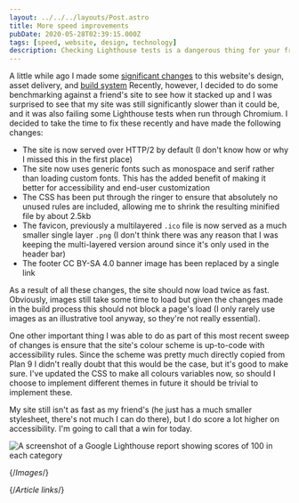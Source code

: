 ```yaml
---
layout: ../../../layouts/Post.astro
title: More speed improvements
pubDate: 2020-05-28T02:39:15.000Z
tags: [speed, website, design, technology]
description: Checking Lighthouse tests is a dangerous thing for your free time.
---
```


A little while ago I made some [significant changes][site-speed-improvements] to this website's design, asset delivery, and [build system][building-smarter] Recently, however, I decided to do some benchmarking against a friend's site to see how it stacked up and I was surprised to see that my site was still significantly slower than it could be, and it was also failing some Lighthouse tests when run through Chromium. I decided to take the time to fix these recently and have made the following changes:

- The site is now served over HTTP/2 by default (I don't know how or why I missed this in the first place)
- The site now uses generic fonts such as monospace and serif rather than loading custom fonts. This has the
  added benefit of making it better for accessibility and end-user customization
- The CSS has been put through the ringer to ensure that absolutely no unused rules are included, allowing me
  to shrink the resulting minified file by about 2.5kb
- The favicon, previously a multilayered `.ico` file is now served as a much smaller single layer `.png` (I
  don't think there was any reason that I was keeping the multi-layered version around since it's only used
  in the header bar)
- The footer CC BY-SA 4.0 banner image has been replaced by a single link

As a result of all these changes, the site should now load twice as fast. Obviously, images still take some time to load but given the changes made in the build process this should not block a page's load (I only rarely use images as an illustrative tool anyway, so they're not really essential).

One other important thing I was able to do as part of this most recent sweep of changes is ensure that the site's colour scheme is up-to-code with accessibility rules. Since the scheme was pretty much directly copied from Plan 9 I didn't really doubt that this would be the case, but it's good to make sure. I've updated the CSS to make all colours variables now, so should I choose to implement different themes in future it should be trivial to implement these.

My site still isn't as fast as my friend's (he just has a much smaller stylesheet, there's not much I can do there), but I do score a lot higher on accessibility. I'm going to call that a win for today.

![A screenshot of a Google Lighthouse report showing scores of 100 in each category][lighthouse]

{/*Images*/}

[lighthouse]: /images/lighthouse.webp

{/*Article links*/}

[building-smarter]: ../2020/building-smarter
[site-speed-improvements]: ../2020/site-speed-improvements
